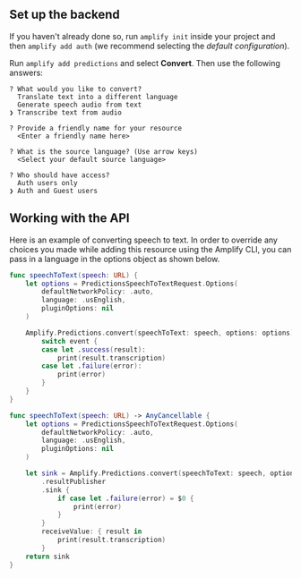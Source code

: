 ## Set up the backend

If you haven't already done so, run `amplify init` inside your project and then `amplify add auth` (we recommend selecting the *default configuration*).

Run `amplify add predictions` and select **Convert**. Then use the following answers:

```console
? What would you like to convert?
  Translate text into a different language
  Generate speech audio from text
❯ Transcribe text from audio

? Provide a friendly name for your resource
  <Enter a friendly name here>

? What is the source language? (Use arrow keys)
  <Select your default source language>

? Who should have access?
  Auth users only
❯ Auth and Guest users
```

## Working with the API

Here is an example of converting speech to text. In order to override any choices you made while adding this resource using the Amplify CLI, you can pass in a language in the options object as shown below.

<BlockSwitcher>

<Block name="Listener (iOS 11+)">

```swift
func speechToText(speech: URL) {
    let options = PredictionsSpeechToTextRequest.Options(
        defaultNetworkPolicy: .auto,
        language: .usEnglish,
        pluginOptions: nil
    )

    Amplify.Predictions.convert(speechToText: speech, options: options) { event in
        switch event {
        case let .success(result):
            print(result.transcription)
        case let .failure(error):
            print(error)
        }
    }
}
```

</Block>

<Block name="Combine (iOS 13+)">

```swift
func speechToText(speech: URL) -> AnyCancellable {
    let options = PredictionsSpeechToTextRequest.Options(
        defaultNetworkPolicy: .auto,
        language: .usEnglish,
        pluginOptions: nil
    )

    let sink = Amplify.Predictions.convert(speechToText: speech, options: options)
        .resultPublisher
        .sink {
            if case let .failure(error) = $0 {
                print(error)
            }
        }
        receiveValue: { result in
            print(result.transcription)
        }
    return sink
}
```

</Block>

</BlockSwitcher>
